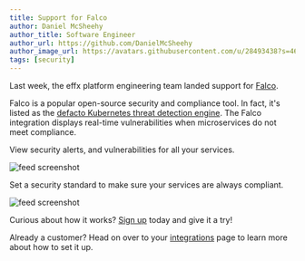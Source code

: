 ```yaml
---
title: Support for Falco
author: Daniel McSheehy
author_title: Software Engineer
author_url: https://github.com/DanielMcSheehy
author_image_url: https://avatars.githubusercontent.com/u/28493438?s=460&u=4bbd1de69b9ca85d21e45350d15db419a27072fc&v=4
tags: [security]
---
```



Last week, the effx platform engineering team landed support for [Falco](https://falco.org/).

Falco is a popular open-source security and compliance tool.
In fact, it's listed as the [defacto Kubernetes threat detection engine](https://falco.org/).
The Falco integration displays real-time vulnerabilities when microservices do not meet compliance.

[Falco]: https://falco.org/

<!--truncate-->

View security alerts, and vulnerabilities for all your services.

<p>
  <img alt="feed screenshot"
      src={useBaseUrl('img/integrations/falco-feed.png')}/>
</p>

Set a security standard to make sure your services are always compliant.

<p>
  <img alt="feed screenshot"
      src={useBaseUrl('img/integrations/falco-standard.png')}/>
</p>

Curious about how it works?
[Sign up](http://app.effx.com/sign_up) today and give it a try!

Already a customer?
Head on over to your [integrations](http://app.effx.com/integrations) page to learn more about how to set it up.

<p></p>

[Sign up]: https://app.effx.com/sign_up
[integrations]: https://app.effx.com/integrations
